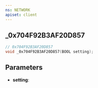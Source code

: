 ```yaml
---
ns: NETWORK
apiset: client
---
```

## _0x704F92B3AF20D857

```c
// 0x704F92B3AF20D857
void _0x704F92B3AF20D857(BOOL setting);
```


## Parameters
* **setting**: